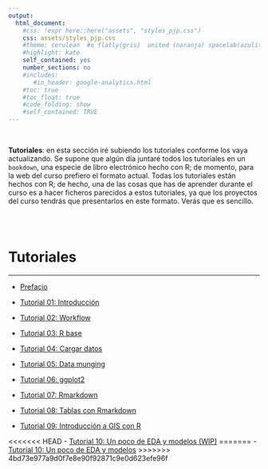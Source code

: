 ```yaml
---
output:
  html_document:
    #css: !expr here::here("assets", "styles_pjp.css") 
    css: assets/styles_pjp.css
    #theme: cerulean  #o flatly(gris)  united (naranja) spacelab(azulito) o yeti o faltly o sandstone
    #highlight: kate 
    self_contained: yes
    number_sections: no
    #includes:
       #in_header: google-analytics.html
    #toc: true
    #toc_float: true
    #code_folding: show
    #self_contained: TRUE
---
```


<br>

<div class = "blue">
**Tutoriales**: en esta sección iré subiendo los tutoriales conforme los vaya actualizando. Se supone que algún día juntaré todos los tutoriales en un `bookdown`, una especie de libro electrónico hecho con R; de momento, para la web del curso prefiero el formato actual. Todas los tutoriales están hechos con R; de hecho, una de las cosas que has de aprender durante el curso es a hacer ficheros parecidos a estos tutoriales, ya que los proyectos del curso tendrás que presentarlos en este formato. Verás que es sencillo.
</div>

<br><br>

# Tutoriales

--------------------------


- [Prefacio](./tutoriales/tt_00_prefacio.html){target="_blank"}

- [Tutorial 01: Introducción](./tutoriales/tt_01_introduccion.html){target="_blank"} 

- [Tutorial 02: Workflow](./tutoriales/tt_02_primeros-pasos-con-R.html){target="_blank"} 

- [Tutorial 03: R base](./tutoriales/tt_03_R-base.html){target="_blank"} 

- [Tutorial 04: Cargar datos](./tutoriales/tt_04_cargar_datos.html){target="_blank"} 

- [Tutorial 05: Data munging](./tutoriales/tt_05_data-munging.html){target="_blank"} 

- [Tutorial 06: ggplot2](./tutoriales/tt_06_ggplot2.html){target="_blank"} 

- [Tutorial 07: Rmarkdown](./tutoriales/tt_07_Rmarkdown.html){target="_blank"} 

- [Tutorial 08: Tablas con Rmarkdown](./tutoriales/tt_08_tablas-Rmarkdown.html){target="_blank"} 

- [Tutorial 09: Introducción a GIS con R](./tutoriales/tt_09_GIS-con-R.html){target="_blank"} 

<<<<<<< HEAD
- [Tutorial 10: Un poco de EDA y modelos (WIP)](./tutoriales/tt_10_EDA-con-R.html){target="_blank"} 
=======
- [Tutorial 10: Un poco de EDA y modelos](./tutoriales/tt_10_EDA.html){target="_blank"} 
>>>>>>> 4bd73e977a9d0f7e8e90f92871c9e0d623efe96f



<br><br>


<div class="tocify-extend-page" data-unique="tocify-extend-page" style="height: 0;"></div>
